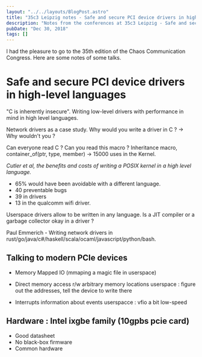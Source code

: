 ```yaml
---
layout: "../../layouts/BlogPost.astro"
title: "35c3 Leipzig notes - Safe and secure PCI device drivers in high-level languages"
description: "Notes from the conferences at 35c3 Leipzig - Safe and secure PCI device drivers in high-level languages"
pubDate: "Dec 30, 2018"
tags: []
---
```


I had the pleasure to go to the 35th edition of the Chaos Communication Congress. Here are some notes of some talks.

# Safe and secure PCI device drivers in high-level languages

"C is inherently insecure". Writing low-level drivers with performance in mind in high level languages.

Network drivers as a case study.
Why would you write a driver in C ? -> Why wouldn't you ?

Can everyone read C ? Can you read this macro ?
Inheritance macro, container\_of(ptr, type, member) -> 15000 uses in the Kernel.

*Cutler et al, the benefits and costs of writing a POSIX kernel in a high level language.*

- 65% would have been avoidable with a different language.
- 40 preventable bugs
- 39 in drivers
- 13 in the qualcomm wifi driver.

Userspace drivers allow to be written in any language.
Is a JIT compiler or a garbage collector okay in a driver ?

Paul Emmerich - Writing network drivers in rust/go/java/c#/haskell/scala/ocaml/javascript/python/bash.

## Talking to modern PCIe devices

- Memory Mapped IO
  (mmaping a magic file in userspace)

- Direct memory access
  r/w arbitrary memory locations
  userspace : figure out the addresses, tell the device to write there

- Interrupts
  information about events
  userspacce : vfio
  a bit low-speed

## Hardware : Intel ixgbe family (10gpbs pcie card)

- Good datasheet
- No black-box firmware
- Common hardware


